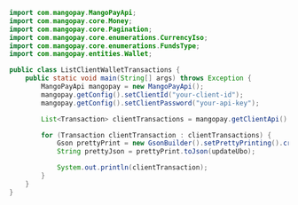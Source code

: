   
```java Java  
import com.mangopay.MangoPayApi;
import com.mangopay.core.Money;
import com.mangopay.core.Pagination;
import com.mangopay.core.enumerations.CurrencyIso;
import com.mangopay.core.enumerations.FundsType;
import com.mangopay.entities.Wallet;

public class ListClientWalletTransactions {
    public static void main(String[] args) throws Exception {
        MangoPayApi mangopay = new MangoPayApi();
        mangopay.getConfig().setClientId("your-client-id");
        mangopay.getConfig().setClientPassword("your-api-key");

        List<Transaction> clientTransactions = mangopay.getClientApi().getWalletTransactions(FundsType.CREDIT, CurrencyIso.EUR, new Pagination(1, 100), null, null);

        for (Transaction clientTransaction : clientTransactions) {
            Gson prettyPrint = new GsonBuilder().setPrettyPrinting().create();
            String prettyJson = prettyPrint.toJson(updateUbo);

            System.out.println(clientTransaction);
        }
    }
}
```